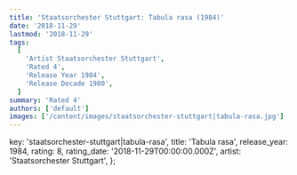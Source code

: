 ```yaml
---
title: 'Staatsorchester Stuttgart: Tabula rasa (1984)'
date: '2018-11-29'
lastmod: '2018-11-29'
tags:
  [
    'Artist Staatsorchester Stuttgart',
    'Rated 4',
    'Release Year 1984',
    'Release Decade 1980',
  ]
summary: 'Rated 4'
authors: ['default']
images: ['/content/images/staatsorchester-stuttgart|tabula-rasa.jpg']
---
```


  key: 'staatsorchester-stuttgart|tabula-rasa',
  title: 'Tabula rasa',
  release_year: 1984,
  rating: 8,
  rating_date: '2018-11-29T00:00:00.000Z',
  artist: 'Staatsorchester Stuttgart',
};

<MusicRating data={data} />

